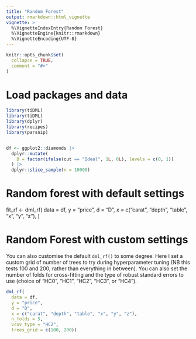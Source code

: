 ```yaml
---
title: "Random Forest"
output: rmarkdown::html_vignette
vignette: >
  %\VignetteIndexEntry{Random Forest}
  %\VignetteEngine{knitr::rmarkdown}
  %\VignetteEncoding{UTF-8}
---
```


```r
knitr::opts_chunk$set(
  collapse = TRUE,
  comment = "#>"
)
```


# Load packages and data
```r
library(tiDML)
library(tiDML)
library(dplyr)
library(recipes)
library(parsnip)


df <- ggplot2::diamonds |>
  dplyr::mutate(
    D = factor(ifelse(cut == "Ideal", 1L, 0L), levels = c(0, 1))
  ) |>
  dplyr::slice_sample(n = 10000)

```

# Random forest with default settings
fit_rf <- dml_rf(
  data = df,
  y = "price",
  d = "D",
  x = c("carat", "depth", "table", "x", "y", "z"),
)

# Random Forest with custom settings

You can also customise the default `dml_rf()` to some degree. Here I set a custom grid of number of trees to try during hyperparameter tuning (NB this tests 100 and 200, rather than everything in between). You can also set the number of folds for cross-fitting and the type of robust standard errors to use (choice of "HC0", "HC1", "HC2", "HC3", or "HC4").

```r
dml_rf(
  data = df,
  y = "price",
  d = "D",
  x = c("carat", "depth", "table", "x", "y", "z"),
  n_folds = 5,
  vcov_type = "HC2",
  trees_grid = c(100, 200))
```